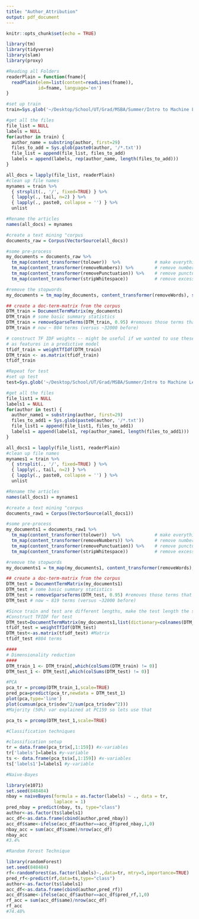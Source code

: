 ```yaml
---
title: "Author_Attribution"
output: pdf_document
---
```


```r
knitr::opts_chunk$set(echo = TRUE)
```


```r
library(tm) 
library(tidyverse)
library(slam)
library(proxy)
```

```r
#Reading all Folders
readerPlain = function(fname){
  readPlain(elem=list(content=readLines(fname)), 
            id=fname, language='en') 
}
```

```r
#set up train
train=Sys.glob('~/Desktop/School/UT/Grad/MSBA/Summer/Intro to Machine Learning/2nd Half/data/ReutersC50/C50train/*')

#get all the files
file_list = NULL
labels = NULL
for(author in train) {
  author_name = substring(author, first=29)
  files_to_add = Sys.glob(paste0(author, '/*.txt'))
  file_list = append(file_list, files_to_add)
  labels = append(labels, rep(author_name, length(files_to_add)))
}

all_docs = lapply(file_list, readerPlain)
#clean up file names
mynames = train %>%
  { strsplit(., '/', fixed=TRUE) } %>%
  { lapply(., tail, n=2) } %>%
  { lapply(., paste0, collapse = '') } %>%
  unlist

#Rename the articles
names(all_docs) = mynames

#create a text mining "corpus
documents_raw = Corpus(VectorSource(all_docs))

#some pre-process
my_documents = documents_raw %>%
  tm_map(content_transformer(tolower))  %>%             # make everything lowercase
  tm_map(content_transformer(removeNumbers)) %>%        # remove numbers
  tm_map(content_transformer(removePunctuation)) %>%    # remove punctuation
  tm_map(content_transformer(stripWhitespace))          # remove excess white-space

#remove the stopwords
my_documents = tm_map(my_documents, content_transformer(removeWords), stopwords("en"))

## create a doc-term-matrix from the corpus
DTM_train = DocumentTermMatrix(my_documents)
DTM_train # some basic summary statistics
DTM_train = removeSparseTerms(DTM_train, 0.95) #removes those terms that have count 0 in >95% of docs.  
DTM_train # now ~ 804 terms (versus ~32000 before)

# construct TF IDF weights -- might be useful if we wanted to use these
# as features in a predictive model
tfidf_train = weightTfIdf(DTM_train)
DTM_train <- as.matrix(tfidf_train)
tfidf_train
```

```r
#Repeat for test
#set up test
test=Sys.glob('~/Desktop/School/UT/Grad/MSBA/Summer/Intro to Machine Learning/2nd Half/data/ReutersC50/C50test/*')

#get all the files
file_list1 = NULL
labels1 = NULL
for(author in test) {
  author_name1 = substring(author, first=29)
  files_to_add1 = Sys.glob(paste0(author, '/*.txt'))
  file_list1 = append(file_list1, files_to_add1)
  labels1 = append(labels1, rep(author_name1, length(files_to_add1)))
}

all_docs1 = lapply(file_list1, readerPlain)
#clean up file names
mynames1 = train %>%
  { strsplit(., '/', fixed=TRUE) } %>%
  { lapply(., tail, n=2) } %>%
  { lapply(., paste0, collapse = '') } %>%
  unlist

#Rename the articles
names(all_docs1) = mynames1

#create a text mining "corpus
documents_raw1 = Corpus(VectorSource(all_docs1))

#some pre-process
my_documents1 = documents_raw1 %>%
  tm_map(content_transformer(tolower))  %>%             # make everything lowercase
  tm_map(content_transformer(removeNumbers)) %>%        # remove numbers
  tm_map(content_transformer(removePunctuation)) %>%    # remove punctuation
  tm_map(content_transformer(stripWhitespace))          # remove excess white-space

#remove the stopwords
my_documents1 = tm_map(my_documents1, content_transformer(removeWords), stopwords("en"))

## create a doc-term-matrix from the corpus
DTM_test = DocumentTermMatrix(my_documents1)
DTM_test # some basic summary statistics
DTM_test = removeSparseTerms(DTM_test, 0.95) #removes those terms that have count 0 in >95% of docs.  
DTM_test # now ~ 819 terms (versus ~32000 before)
```

```r
#Since train and test are different lengths, make the test length the same as the train 
#Construct TFIDF for test
DTM_test=DocumentTermMatrix(my_documents1,list(dictionary=colnames(DTM_train)))
tfidf_test = weightTfIdf(DTM_test)
DTM_test<-as.matrix(tfidf_test) #Matrix
tfidf_test #804 terms
```


```r
####
# Dimensionality reduction
####
DTM_train_1 <- DTM_train[,which(colSums(DTM_train) != 0)] 
DTM_test_1 <- DTM_test[,which(colSums(DTM_test) != 0)]
```

```r
#PCA
pca_tr = prcomp(DTM_train_1,scale=TRUE)
pred_pca=predict(pca_tr,newdata = DTM_test_1)
plot(pca,type='line')
plot(cumsum(pca_tr$sdev^2/sum(pca_tr$sdev^2)))
#Majority (50%) var explained at PC159 so lets use that

pca_ts = prcomp(DTM_test_1,scale=TRUE)
```

```r
#Classification techniques 

#classification setup
tr = data.frame(pca_tr$x[,1:159]) #x-variables
tr['labels']=labels #y-variable
ts <- data.frame(pca_ts$x[,1:159]) #x-variables
ts['labels1']=labels1 #y-variable
```

```r
#Naive-Bayes

library(e1071)
set.seed(848484)
nbay = naiveBayes(formula = as.factor(labels) ~ ., data = tr, 
                  laplace = 1)
pred_nbay = predict(nbay, ts, type="class")
author<-as.factor(ts$labels1)
acc_df<-as.data.frame(cbind(author,pred_nbay))
acc_df$same<-ifelse(acc_df$author==acc_df$pred_nbay,1,0)
nbay_acc = sum(acc_df$same)/nrow(acc_df)
nbay_acc
#3.4%
```

```r
#Random Forest Technique

library(randomForest)
set.seed(848484)
rf<-randomForest(as.factor(labels)~.,data=tr, mtry=5,importance=TRUE)
pred_rf<-predict(rf,data=ts,type="class")
author<-as.factor(ts$labels1)
acc_df<-as.data.frame(cbind(author,pred_rf))
acc_df$same<-ifelse(acc_df$author==acc_df$pred_rf,1,0)
rf_acc = sum(acc_df$same)/nrow(acc_df)
rf_acc
#74.48%
```



